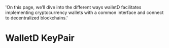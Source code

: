   'On this page, we’ll dive into the different ways walletD facilitates implementing cryptocurrency wallets with a common interface and connect to decentralized blockchains.'

# WalletD KeyPair
 
